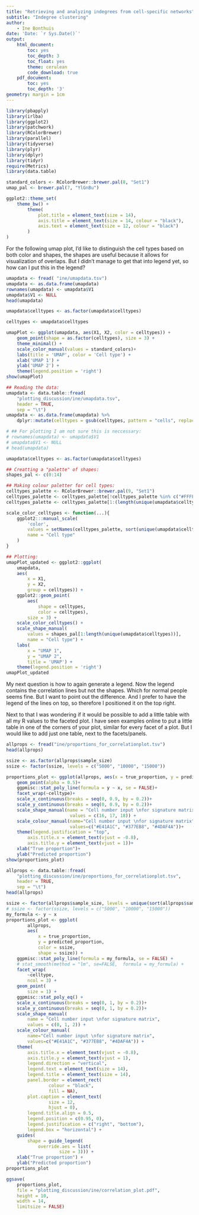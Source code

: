 ```yaml
---
title: "Retrieving and analyzing indegrees from cell-specific networks"
subtitle: "Indegree clustering" 
author:
    - Ine Bonthuis
date: 'Date: `r Sys.Date()`'
output:
    html_document:
        toc: yes
        toc_depth: 3
        toc_float: yes
        theme: cerulean
        code_download: true
    pdf_document:
        toc: yes
        toc_depth: '3'
geometry: margin = 1cm
---
```


```r
library(pbapply)
library(irlba)
library(ggplot2)
library(patchwork)
library(RColorBrewer)
library(parallel)
library(tidyverse)
library(plyr)
library(dplyr)
library(tidyr)
require(Metrics)
library(data.table)
```

```r

standard_colors <- RColorBrewer::brewer.pal(8, "Set1")
umap_pal <- brewer.pal(7, "YlGnBu")

ggplot2::theme_set(
    theme_bw() +
        theme(
            plot.title = element_text(size = 14),
            axis.title = element_text(size = 14, colour = "black"),
            axis.text = element_text(size = 12, colour = "black")
        )
)

```


For the following umap plot, I'd like to distinguish the cell types based on both color and shapes, the shapes are useful because it allows for visualization of overlaps. But I didn't manage to get that into legend yet, so how can I put this in the legend?

```r
umapdata <- fread( "ine/umapdata.tsv")
umapdata <- as.data.frame(umapdata)
rownames(umapdata) <- umapdata$V1 
umapdata$V1 <- NULL
head(umapdata)

umapdata$celltypes <- as.factor(umapdata$celltypes)

celltypes <- umapdata$celltypes

umapPlot <- ggplot(umapdata, aes(X1, X2, color = celltypes)) +
    geom_point(shape = as.factor(celltypes), size = 3) +
    theme_minimal() +
    scale_color_manual(values = standard_colors)+
    labs(title = 'UMAP', color = 'Cell type') + 
    xlab('UMAP 1') +
    ylab('UMAP 2') +
    theme(legend.position = 'right') 
show(umapPlot)
```

```r

## Reading the data:
umapdata <- data.table::fread(
    "plotting_discussion/ine/umapdata.tsv",
    header = TRUE,
    sep = "\t")
umapdata <- as.data.frame(umapdata) %>%
    dplyr::mutate(celltypes = gsub(celltypes, pattern = "cells", replacement = " cells"))

# ## For plotting I am not sure this is neccessary:
# rownames(umapdata) <- umapdata$V1 
# umapdata$V1 <- NULL
# head(umapdata)

umapdata$celltypes <- as.factor(umapdata$celltypes)

## Creatting a "palette" of shapes:
shapes_pal <- c(0:14)

## Making colour paletter for cell types:
celltypes_palette <- RColorBrewer::brewer.pal(9, "Set1")
celltypes_palette <- celltypes_palette[!celltypes_palette %in% c("#FFFF33")]
celltypes_palette <- celltypes_palette[1:(length(unique(umapdata$celltypes)))]

scale_color_celltypes <- function(...){
    ggplot2:::manual_scale(
        'color',
        values = setNames(celltypes_palette, sort(unique(umapdata$celltypes))),
        name = "Cell type"
    )
}

## Plotting:
umapPlot_updated <- ggplot2::ggplot(
    umapdata,
    aes(
        x = X1,
        y = X2, 
        group = celltypes)) +
    ggplot2::geom_point(
        aes(
            shape = celltypes,
            color = celltypes),
        size = 3) +
    scale_color_celltypes() +
    scale_shape_manual(
        values = shapes_pal[1:length(unique(umapdata$celltypes))],
        name = "Cell type") +
    labs(
        x = "UMAP 1",
        y = "UMAP 2",
        title = 'UMAP') + 
    theme(legend.position = 'right') 
umapPlot_updated
```


My next question is how to again generate a legend. Now the legend contains the correlation lines but not the shapes. Which for normal people seems fine. But I want to point out the difference. And I prefer to have the legend of the lines on top, so therefore I positioned it on the top right. 

Next to that I was wondering if it would be possible to add a little table with all my R values to the faceted plot. I have seen examples online to put a little table in one of the corners of your plot, similar for every facet of a plot. But I would like to add just one table, next to the facets/panels.

```r
allprops <- fread("ine/proportions_for_correlationplot.tsv")
head(allprops)

ssize <- as.factor(allprops$sample_size)
ssize <- factor(ssize, levels = c("5000", "10000", "15000"))

proportions_plot <- ggplot(allprops, aes(x = true_proportion, y = predicted_proportion, col = ssize, shape = ssize)) + 
    geom_point(alpha = 0.5)+
    ggpmisc::stat_poly_line(formula = y ~ x, se = FALSE)+ 
    facet_wrap(~celltype)+
    scale_x_continuous(breaks = seq(0, 0.9, by = 0.2))+
    scale_y_continuous(breaks = seq(0, 0.9, by = 0.2))+
    scale_shape_manual(name = "Cell number input \nfor signature matrix",
                        values = c(16, 17, 18)) + 
    scale_colour_manual(name="Cell number input \nfor signature matrix",
                        values=c("#E41A1C", "#377EB8", "#4DAF4A"))+
    theme(legend.justification = "top", 
        axis.title.x = element_text(vjust = -0.8), 
        axis.title.y = element_text(vjust = 1))+
    xlab("True proportion")+
    ylab("Predicted proportion")
show(proportions_plot)
```



```r
allprops <- data.table::fread(
    "plotting_discussion/ine/proportions_for_correlationplot.tsv",
    header = TRUE,
    sep = "\t")
head(allprops)

ssize <- factor(allprops$sample_size, levels = unique(sort(allprops$sample_size)))
# ssize <- factor(ssize, levels = c("5000", "10000", "15000"))
my_formula <- y ~ x
proportions_plot <- ggplot(
        allprops, 
        aes(
            x = true_proportion, 
            y = predicted_proportion,
            color = ssize, 
            shape = ssize)) + 
    ggpmisc::stat_poly_line(formula = my_formula, se = FALSE) + 
    # stat_smooth(method = "lm", se=FALSE,  formula = my_formula) +
    facet_wrap(
        ~celltype,
        ncol = 3) +
    geom_point(
        size = 1) +
    ggpmisc::stat_poly_eq() +
    scale_x_continuous(breaks = seq(0, 1, by = 0.2))+
    scale_y_continuous(breaks = seq(0, 1, by = 0.2))+
    scale_shape_manual(
        name = "Cell number input \nfor signature matrix",
        values = c(0, 1, 2)) + 
    scale_colour_manual(
        name="Cell number input \nfor signature matrix",
        values=c("#E41A1C", "#377EB8", "#4DAF4A")) +
    theme(
        axis.title.x = element_text(vjust = -0.8), 
        axis.title.y = element_text(vjust = 1),
        legend.direction = "vertical",
        legend.text = element_text(size = 14),
        legend.title = element_text(size = 14),
        panel.border = element_rect(
                colour = "black", 
                fill = NA),
        plot.caption = element_text(
                size = 12,
                hjust = 0),
        legend.title.align = 0.5,
        legend.position = c(0.95, 0),
        legend.justification = c("right", "bottom"),
        legend.box = "horizontal") +
    guides(
        shape = guide_legend(
            override.aes = list(
                    size = 3))) +
    xlab("True proportion") +
    ylab("Predicted proportion")
proportions_plot

ggsave(
    proportions_plot,
    file = "plotting_discussion/ine/correlation_plot.pdf",
    height = 10,
    width = 14,
    limitsize = FALSE)

```





